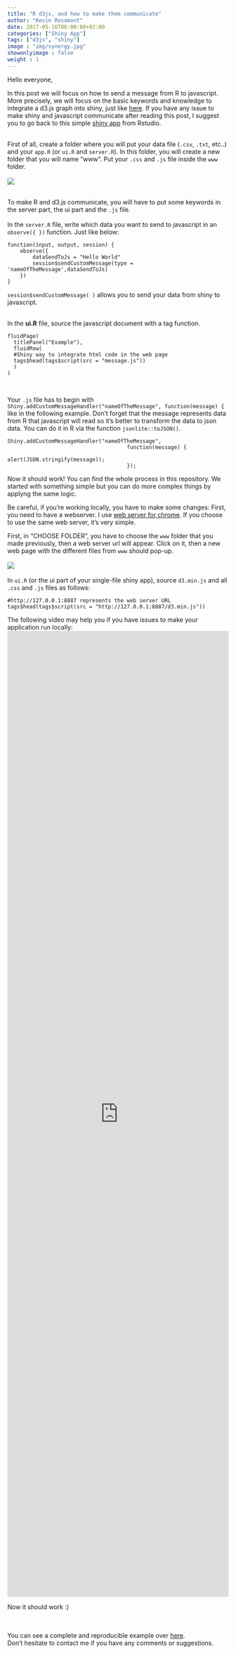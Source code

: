 ```yaml
---
title: "R d3js, and how to make them communicate"
author: "Kevin Rosamont"
date: 2017-05-16T06:00:00+02:00
categories: ["Shiny App"]
tags: ["d3js", "shiny"]
image : "img/synergy.jpg"
showonlyimage : false
weight : 1
---
```


Hello everyone,

In this post we will focus on how to send a message from R to javascript. More precisely, we will focus on the basic keywords and knowledge to
integrate a d3.js graph into shiny, just like [here](http://51.254.215.145:3838/shiny-fret/).
If you have any issue to make shiny and javascript communicate after reading this post, I suggest
you to go back to this simple [shiny app](http://shiny.rstudio.com/gallery/server-to-client-custom-messages.html)
from Rstudio.<br><br>

First of all, create a folder where you will put your data file (`.csv`, `.txt`, etc..) and your
`app.R` (or `ui.R` and `server.R`). In this folder,  you will create a new folder that you will name "www". Put your `.css` and `.js` file inside the `www` folder. <br><br>
<img src="/img/folder_www.png" style = "max-width:100%;"> <br><br>

To make R and d3.js communicate, you will have to put some keywords in the server part, the ui part and the `.js` file.<br><br>
In the `server.R` file, write which data you want to send to javascript in an `observe({ })` function. Just like below:

```
function(input, output, session) {
    observe({
        dataSendToJs = "Hello World"
        session$sendCustomMessage(type = 'nameOfTheMessage',dataSendToJs)
    })
}
```

`session$sendCustomMessage( )` allows you to send your data from shiny to javascript. <br><br>

In the **ui.R** file, source the javascript document with a tag function.

```
fluidPage(
  titlePanel("Example"),
  fluidRow(
  #Shiny way to integrate html code in the web page
  tags$head(tags$script(src = "message.js"))
  )
)
```

<br>

Your `.js` file has to begin with `Shiny.addCustomMessageHandler("nameOfTheMessage", function(message) {` like in the following example.
Don't forget that the message represents data from R that javascript will read so it's better to transform the data to json data. You can do it in R via the function `jsonlite::toJSON()`.

```
Shiny.addCustomMessageHandler("nameOfTheMessage",
                                      function(message) {
                                              alert(JSON.stringify(message));
                                      });
```

Now it should work! You can find the whole process in this repository. We started with something simple but you can do more complex things by applyng the same logic.

Be careful, if you're working locally, you have to make some changes:
First, you need to have a webserver. I use [web server for chrome](https://chrome.google.com/webstore/detail/web-server-for-chrome/ofhbbkphhbklhfoeikjpcbhemlocgigb?hl=en).
If you choose to use the same web server, it's very simple. <br>

First, in "CHOOSE FOLDER", you have to choose the `www` folder that you made previously, then a web server url will appear.
Click on it, then a new web page with the different files from `www` should pop-up.<br><br>
<img src="/img/webserver_source.png" style = "max-width:100%;"> <br><br>
In `ui.R` (or the ui part of your single-file shiny app), source `d3.min.js` and all `.css` and `.js` files as follows:

```
#http://127.0.0.1:8887 represents the web server URL
tags$head(tags$script(src = "http://127.0.0.1:8887/d3.min.js"))
```
The following video may help you if you have issues to make your application run locally:
<iframe width="100%" height="100%" src="https://www.youtube.com/embed/GHRZaiYh2Ac" frameborder="0" allowfullscreen style = "max-width:100%; height:55vh;"></iframe>

Now it should work :)

<br><br>
You can see a complete and reproducible example over [here](https://github.com/woozaa/fret_Lux).<br>
Don't hesitate to contact me if you have any comments or suggestions.
